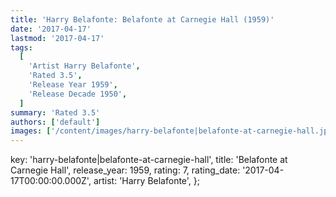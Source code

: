 ```yaml
---
title: 'Harry Belafonte: Belafonte at Carnegie Hall (1959)'
date: '2017-04-17'
lastmod: '2017-04-17'
tags:
  [
    'Artist Harry Belafonte',
    'Rated 3.5',
    'Release Year 1959',
    'Release Decade 1950',
  ]
summary: 'Rated 3.5'
authors: ['default']
images: ['/content/images/harry-belafonte|belafonte-at-carnegie-hall.jpg']
---
```


  key: 'harry-belafonte|belafonte-at-carnegie-hall',
  title: 'Belafonte at Carnegie Hall',
  release_year: 1959,
  rating: 7,
  rating_date: '2017-04-17T00:00:00.000Z',
  artist: 'Harry Belafonte',
};

<MusicRating data={data} />
